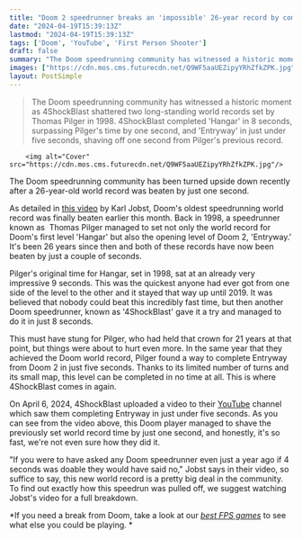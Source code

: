 ```yaml
---
title: "Doom 2 speedrunner breaks an 'impossible' 26-year record by completing the FPS's first level in just 4 seconds"
date: "2024-04-19T15:39:13Z"
lastmod: "2024-04-19T15:39:13Z"
tags: ['Doom', 'YouTube', 'First Person Shooter']
draft: false
summary: "The Doom speedrunning community has witnessed a historic moment as 4ShockBlast shattered two long-standing world records set by Thomas Pilger in 1998. 4ShockBlast completed 'Hangar' in 8 seconds, surpassing Pilger's time by one second, and 'Entryway' in just under five seconds, shaving off one second from Pilger's previous record."
images: ["https://cdn.mos.cms.futurecdn.net/Q9WF5aaUEZipyYRhZfkZPK.jpg"]
layout: PostSimple
---
```

> The Doom speedrunning community has witnessed a historic moment as 4ShockBlast shattered two long-standing world records set by Thomas Pilger in 1998. 4ShockBlast completed 'Hangar' in 8 seconds, surpassing Pilger's time by one second, and 'Entryway' in just under five seconds, shaving off one second from Pilger's previous record.


        <img alt="Cover" src="https://cdn.mos.cms.futurecdn.net/Q9WF5aaUEZipyYRhZfkZPK.jpg"/>
        
The Doom speedrunning community has been turned upside down recently after a 26-year-old world record was beaten by just one second. 

As detailed in [<u>this video</u>](https://www.youtube.com/watch?v=mOSvxhzoLS0&t=18s) by Karl Jobst, Doom's oldest speedrunning world record was finally beaten earlier this month. Back in 1998, a speedrunner known as  Thomas Pilger managed to set not only the world record for Doom's first level 'Hangar' but also the opening level of Doom 2, 'Entryway.' It's been 26 years since then and both of these records have now been beaten by just a couple of seconds.

Pilger's original time for Hangar, set in 1998, sat at an already very impressive 9 seconds. This was the quickest anyone had ever got from one side of the level to the other and it stayed that way up until 2019. It was believed that nobody could beat this incredibly fast time, but then another Doom speedrunner, known as '4ShockBlast' gave it a try and managed to do it in just 8 seconds.

This must have stung for Pilger, who had held that crown for 21 years at that point, but things were about to hurt even more. In the same year that they achieved the Doom world record, Pilger found a way to complete Entryway from Doom 2 in just five seconds. Thanks to its limited number of turns and its small map, this level can be completed in no time at all. This is where 4ShockBlast comes in again.

On April 6, 2024, 4ShockBlast uploaded a video to their [YouTube](https://www.gamesradar.com/uk/tag/youtube/) channel which saw them completing Entryway in just under five seconds. As you can see from the video above, this Doom player managed to shave the previously set world record time by just one second, and honestly, it's so fast, we're not even sure how they did it.

"If you were to have asked any Doom speedrunner even just a year ago if 4 seconds was doable they would have said no," Jobst says in their video, so suffice to say, this new world record is a pretty big deal in the community. To find out exactly how this speedrun was pulled off, we suggest watching Jobst's video for a full breakdown.

*If you need a break from Doom, take a look at our *[<em>best FPS games</em>](https://www.gamesradar.com/best-fps-games/)* to see what else you could be playing. *
        
